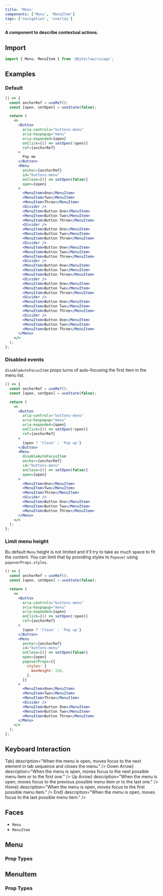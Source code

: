 ```yaml
---
title: 'Menu'
components: ['Menu', 'MenuItem']
tags: ['navigation', 'overlay']
---
```


**A component to describe contextual actions.**

## Import

```js transpile=false
import { Menu, MenuItem } from '@byteclaw/visage';
```

## Examples

### Default

```jsx live
() => {
  const anchorRef = useRef();
  const [open, setOpen] = useState(false);

  return (
    <>
      <Button
        aria-controls="buttons-menu"
        aria-haspopup="menu"
        aria-expanded={open}
        onClick={() => setOpen(!open)}
        ref={anchorRef}
      >
        Pop me
      </Button>
      <Menu
        anchor={anchorRef}
        id="buttons-menu"
        onClose={() => setOpen(false)}
        open={open}
      >
        <MenuItem>One</MenuItem>
        <MenuItem>Two</MenuItem>
        <MenuItem>Three</MenuItem>
        <Divider />
        <MenuItem>Button One</MenuItem>
        <MenuItem>Button Two</MenuItem>
        <MenuItem>Button Three</MenuItem>
        <Divider />
        <MenuItem>Button One</MenuItem>
        <MenuItem>Button Two</MenuItem>
        <MenuItem>Button Three</MenuItem>
        <Divider />
        <MenuItem>Button One</MenuItem>
        <MenuItem>Button Two</MenuItem>
        <MenuItem>Button Three</MenuItem>
        <Divider />
        <MenuItem>Button One</MenuItem>
        <MenuItem>Button Two</MenuItem>
        <MenuItem>Button Three</MenuItem>
        <Divider />
        <MenuItem>Button One</MenuItem>
        <MenuItem>Button Two</MenuItem>
        <MenuItem>Button Three</MenuItem>
        <Divider />
        <MenuItem>Button One</MenuItem>
        <MenuItem>Button Two</MenuItem>
        <MenuItem>Button Three</MenuItem>
        <Divider />
        <MenuItem>Button One</MenuItem>
        <MenuItem>Button Two</MenuItem>
        <MenuItem>Button Three</MenuItem>
      </Menu>
    </>
  );
};
```

### Disabled events

`disableAutoFocusItem` props turns of auto-focusing the first item in the menu list.

```jsx live
() => {
  const anchorRef = useRef();
  const [open, setOpen] = useState(false);

  return (
    <>
      <Button
        aria-controls="buttons-menu"
        aria-haspopup="menu"
        aria-expanded={open}
        onClick={() => setOpen(!open)}
        ref={anchorRef}
      >
        {open ? 'Close' : 'Pop up'}
      </Button>
      <Menu
        disableAutoFocusItem
        anchor={anchorRef}
        id="buttons-menu"
        onClose={() => setOpen(false)}
        open={open}
      >
        <MenuItem>One</MenuItem>
        <MenuItem>Two</MenuItem>
        <MenuItem>Three</MenuItem>
        <Divider />
        <MenuItem>Button One</MenuItem>
        <MenuItem>Button Two</MenuItem>
        <MenuItem>Button Three</MenuItem>
      </Menu>
    </>
  );
};
```

### Limit menu height

Bu default `Menu` height is not limited and it&apos;ll try to take as much space to fit the content. You can limit that by providing styles to `Popover` using `popoverProps.styles`.

```jsx live
() => {
  const anchorRef = useRef();
  const [open, setOpen] = useState(false);

  return (
    <>
      <Button
        aria-controls="buttons-menu"
        aria-haspopup="menu"
        aria-expanded={open}
        onClick={() => setOpen(!open)}
        ref={anchorRef}
      >
        {open ? 'Close' : 'Pop up'}
      </Button>
      <Menu
        anchor={anchorRef}
        id="buttons-menu"
        onClose={() => setOpen(false)}
        open={open}
        popoverProps={{
          styles: {
            maxHeight: 150,
          },
        }}
      >
        <MenuItem>One</MenuItem>
        <MenuItem>Two</MenuItem>
        <MenuItem>Three</MenuItem>
        <Divider />
        <MenuItem>Button One</MenuItem>
        <MenuItem>Button Two</MenuItem>
        <MenuItem>Button Three</MenuItem>
      </Menu>
    </>
  );
};
```

## Keyboard Interaction

<DescriptionList>
  <DescriptionListItem
    term={<KeyboardKey>Tab</KeyboardKey>}
    description="When the menu is open, moves focus to the next element in tab sequence and closes the menu."
  />
  <DescriptionListItem
    term={<KeyboardKey>Down Arrow</KeyboardKey>}
    description="When the menu is open, moves focus to the next possible menu item or to the first one."
  />
  <DescriptionListItem
    term={<KeyboardKey>Up Arrow</KeyboardKey>}
    description="When the menu is open, moves focus to the previous possible menu item or to the last one."
  />
  <DescriptionListItem
    term={<KeyboardKey>Home</KeyboardKey>}
    description="When the menu is open, moves focus to the first possible menu item."
  />
  <DescriptionListItem
    term={<KeyboardKey>End</KeyboardKey>}
    description="When the menu is open, moves focus to the last possible menu item."
  />
</DescriptionList>

## Faces

- `Menu`
- `MenuItem`

## Menu

### Prop Types

<PropTypes component="Menu" />

## MenuItem

### Prop Types

<PropTypes component="MenuItem" />
